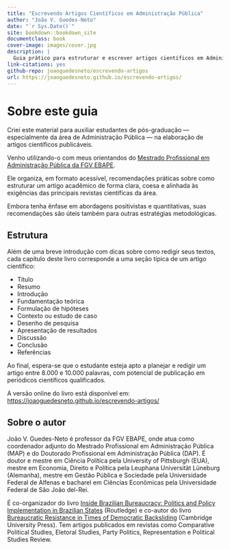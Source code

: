 ```yaml
---
title: "Escrevendo Artigos Científicos em Administração Pública"
author: "João V. Guedes-Neto"
date: "`r Sys.Date()`"
site: bookdown::bookdown_site
documentclass: book
cover-image: images/cover.jpg
description: |
  Guia prático para estruturar e escrever artigos científicos em Administração Pública, com foco em clareza teórica, consistência metodológica e eficiência na escrita. Este livro é baseado em experiências de orientação acadêmica na FGV EBAPE.
link-citations: yes
github-repo: joaoguedesneto/escrevendo-artigos
url: https://joaoguedesneto.github.io/escrevendo-artigos/
---
```


# Sobre este guia

Criei este material para auxiliar estudantes de pós-graduação — especialmente da área de Administração Pública — na elaboração de artigos científicos publicáveis. 

Venho utilizando-o com meus orientandos do [Mestrado Profissional em Administração Pública da FGV EBAPE](https://ebape.fgv.br/cursos/mestrado-profissional/mestrado-profissional-em-administracao-publica-map).

Ele organiza, em formato acessível, recomendações práticas sobre como estruturar um artigo acadêmico de forma clara, coesa e alinhada às exigências das principais revistas científicas da área.

Embora tenha ênfase em abordagens positivistas e quantitativas, suas recomendações são úteis também para outras estratégias metodológicas.

## Estrutura

Além de uma breve introdução com dicas sobre como redigir seus textos, cada capítulo deste livro corresponde a uma seção típica de um artigo científico:

- Título
- Resumo
- Introdução
- Fundamentação teórica
- Formulação de hipóteses
- Contexto ou estudo de caso
- Desenho de pesquisa
- Apresentação de resultados
- Discussão
- Conclusão
- Referências

Ao final, espera-se que o estudante esteja apto a planejar e redigir um artigo entre 8.000 e 10.000 palavras, com potencial de publicação em periódicos científicos qualificados.

A versão online do livro está disponível em: [https://joaoguedesneto.github.io/escrevendo-artigos/](https://joaoguedesneto.github.io/escrevendo-artigos/)

## Sobre o autor

João V. Guedes-Neto é professor da FGV EBAPE, onde atua como coordenador adjunto do Mestrado Profissional em Administração Pública (MAP) e do Doutorado Profissional em Administração Pública (DAP). É doutor e mestre em Ciência Política pela University of Pittsburgh (EUA), mestre em Economia, Direito e Política pela Leuphana Universität Lüneburg (Alemanha), mestre em Gestão Pública e Sociedade pela Universidade Federal de Alfenas e bacharel em Ciências Econômicas pela Universidade Federal de São João del-Rei.

É co-organizador do livro [Inside Brazilian Bureaucracy: Politics and Policy Implementation in Brazilian States](https://www.routledge.com/Inside-Brazilian-Bureaucracy-Politics-and-Policy-Implementation-in-Brazilian-States/Ames-Guedes-Neto/p/book/9781032939957) (Routledge) e co-autor do livro [Bureaucratic Resistance in Times of Democratic Backsliding](https://www.cambridge.org/core/elements/abs/bureaucratic-resistance-in-times-of-democratic-backsliding/9C391F4058387D8BBD7B4F2D20B1E936) (Cambridge University Press). Tem artigos publicados em revistas como Comparative Political Studies, Eletoral Studies, Party Politics, Representation e Political Studies Review.